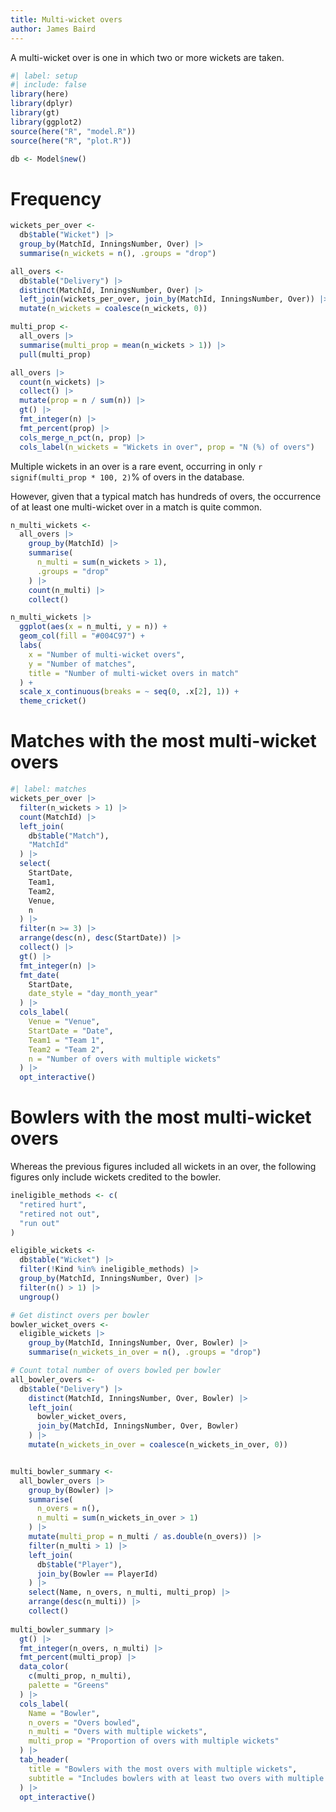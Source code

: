 ```yaml
---
title: Multi-wicket overs
author: James Baird
---
```


A multi-wicket over is one in which two or more wickets are taken.

```r
#| label: setup
#| include: false
library(here)
library(dplyr)
library(gt)
library(ggplot2)
source(here("R", "model.R"))
source(here("R", "plot.R"))

db <- Model$new()
```

# Frequency

```r
wickets_per_over <-
  db$table("Wicket") |>
  group_by(MatchId, InningsNumber, Over) |>
  summarise(n_wickets = n(), .groups = "drop")

all_overs <-
  db$table("Delivery") |>
  distinct(MatchId, InningsNumber, Over) |>
  left_join(wickets_per_over, join_by(MatchId, InningsNumber, Over)) |>
  mutate(n_wickets = coalesce(n_wickets, 0))

multi_prop <-
  all_overs |>
  summarise(multi_prop = mean(n_wickets > 1)) |>
  pull(multi_prop)

all_overs |>
  count(n_wickets) |>
  collect() |>
  mutate(prop = n / sum(n)) |>
  gt() |>
  fmt_integer(n) |>
  fmt_percent(prop) |>
  cols_merge_n_pct(n, prop) |>
  cols_label(n_wickets = "Wickets in over", prop = "N (%) of overs")
```

Multiple wickets in an over is a rare event, occurring in only
`r signif(multi_prop * 100, 2)`% of overs in the database.

However, given that a typical match has hundreds of overs, the occurrence
of at least one multi-wicket over in a match is quite common. 

```r
n_multi_wickets <-
  all_overs |>
    group_by(MatchId) |>
    summarise(
      n_multi = sum(n_wickets > 1),
      .groups = "drop"
    ) |>
    count(n_multi) |>
    collect()

n_multi_wickets |>
  ggplot(aes(x = n_multi, y = n)) +
  geom_col(fill = "#004C97") +
  labs(
    x = "Number of multi-wicket overs",
    y = "Number of matches",
    title = "Number of multi-wicket overs in match"
  ) +
  scale_x_continuous(breaks = ~ seq(0, .x[2], 1)) +
  theme_cricket()
```

# Matches with the most multi-wicket overs

```r
#| label: matches
wickets_per_over |>
  filter(n_wickets > 1) |>
  count(MatchId) |>
  left_join(
    db$table("Match"),
    "MatchId"
  ) |>
  select(
    StartDate,
    Team1,
    Team2,
    Venue,
    n
  ) |>
  filter(n >= 3) |>
  arrange(desc(n), desc(StartDate)) |>
  collect() |>
  gt() |>
  fmt_integer(n) |>
  fmt_date(
    StartDate,
    date_style = "day_month_year" 
  ) |>
  cols_label(
    Venue = "Venue",
    StartDate = "Date",
    Team1 = "Team 1",
    Team2 = "Team 2",
    n = "Number of overs with multiple wickets"
  ) |>
  opt_interactive()
```

# Bowlers with the most multi-wicket overs

Whereas the previous figures included all wickets in an over,
the following figures only include wickets credited to the bowler.

```r
ineligible_methods <- c(
  "retired hurt",
  "retired not out",
  "run out"
)

eligible_wickets <-
  db$table("Wicket") |>
  filter(!Kind %in% ineligible_methods) |>
  group_by(MatchId, InningsNumber, Over) |>
  filter(n() > 1) |>
  ungroup()

# Get distinct overs per bowler
bowler_wicket_overs <-
  eligible_wickets |>
    group_by(MatchId, InningsNumber, Over, Bowler) |>
    summarise(n_wickets_in_over = n(), .groups = "drop")

# Count total number of overs bowled per bowler
all_bowler_overs <-
  db$table("Delivery") |>
    distinct(MatchId, InningsNumber, Over, Bowler) |>
    left_join(
      bowler_wicket_overs,
      join_by(MatchId, InningsNumber, Over, Bowler)
    ) |>
    mutate(n_wickets_in_over = coalesce(n_wickets_in_over, 0))


multi_bowler_summary <-
  all_bowler_overs |>
    group_by(Bowler) |>
    summarise(
      n_overs = n(),
      n_multi = sum(n_wickets_in_over > 1)
    ) |>
    mutate(multi_prop = n_multi / as.double(n_overs)) |>
    filter(n_multi > 1) |>
    left_join(
      db$table("Player"),
      join_by(Bowler == PlayerId)
    ) |>
    select(Name, n_overs, n_multi, multi_prop) |>
    arrange(desc(n_multi)) |>
    collect()
  
multi_bowler_summary |> 
  gt() |>
  fmt_integer(n_overs, n_multi) |>
  fmt_percent(multi_prop) |>
  data_color(
    c(multi_prop, n_multi),
    palette = "Greens"
  ) |>
  cols_label(
    Name = "Bowler",
    n_overs = "Overs bowled",
    n_multi = "Overs with multiple wickets",
    multi_prop = "Proportion of overs with multiple wickets"
  ) |>
  tab_header(
    title = "Bowlers with the most overs with multiple wickets",
    subtitle = "Includes bowlers with at least two overs with multiple wickets"
  ) |>
  opt_interactive()
```